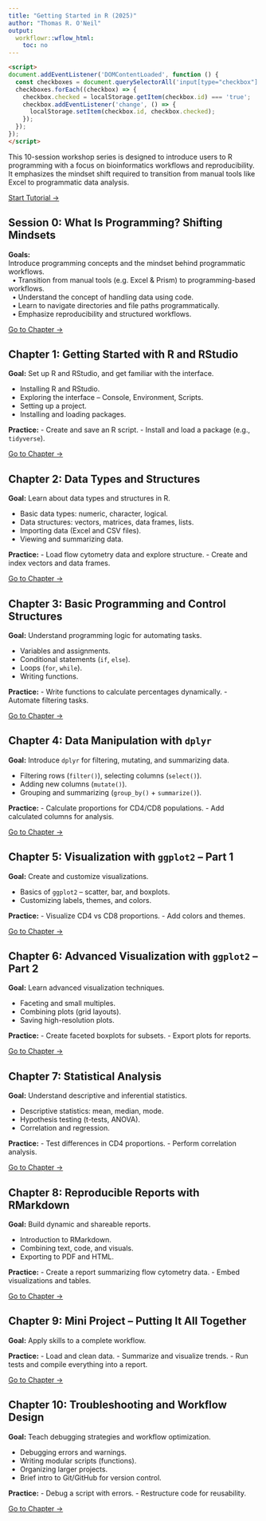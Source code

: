 ```yaml
---
title: "Getting Started in R (2025)"
author: "Thomas R. O'Neil"
output:
  workflowr::wflow_html:
    toc: no
---
```


```html
<script>
document.addEventListener('DOMContentLoaded', function () {
  const checkboxes = document.querySelectorAll('input[type="checkbox"]');
  checkboxes.forEach((checkbox) => {
    checkbox.checked = localStorage.getItem(checkbox.id) === 'true';
    checkbox.addEventListener('change', () => {
      localStorage.setItem(checkbox.id, checkbox.checked);
    });
  });
});
</script>
```

This 10-session workshop series is designed to introduce users to R programming with a focus on bioinformatics workflows and reproducibility. It emphasizes the mindset shift required to transition from manual tools like Excel to programmatic data analysis.

[Start Tutorial →](https://drthomasoneil.github.io/analysis-user-group/r-tutorial/_book/index.html)

<wimr>

## **Session 0: What Is Programming? Shifting Mindsets**

<div class="hint-goals">    
**Goals:**    
Introduce programming concepts and the mindset behind programmatic workflows.   
&nbsp;&nbsp;&#8226; Transition from manual tools (e.g. Excel & Prism) to programming-based workflows.  
&nbsp;&nbsp;&#8226; Understand the concept of handling data using code.  
&nbsp;&nbsp;&#8226; Learn to navigate directories and file paths programmatically.  
&nbsp;&nbsp;&#8226; Emphasize reproducibility and structured workflows.    
</div>

[Go to Chapter →](https://drthomasoneil.github.io/analysis-user-group/r-tutorial/_book/introduction.html)

<wimr>

## **Chapter 1: Getting Started with R and RStudio**
**Goal:** Set up R and RStudio, and get familiar with the interface.

- Installing R and RStudio.
- Exploring the interface – Console, Environment, Scripts.
- Setting up a project.
- Installing and loading packages.

**Practice:**
- Create and save an R script.
- Install and load a package (e.g., `tidyverse`).

[Go to Chapter →](https://drthomasoneil.github.io/analysis-user-group/r-tutorial/_book/chapter-1-getting-started-in-R-and-RStudio.html)

<wimr>

## **Chapter 2: Data Types and Structures**
**Goal:** Learn about data types and structures in R.

- Basic data types: numeric, character, logical.
- Data structures: vectors, matrices, data frames, lists.
- Importing data (Excel and CSV files).
- Viewing and summarizing data.

**Practice:**
- Load flow cytometry data and explore structure.
- Create and index vectors and data frames.

[Go to Chapter →](https://drthomasoneil.github.io/analysis-user-group/r-tutorial/_book/chapter-2-data-types-and-structures.html)

<wimr>

## **Chapter 3: Basic Programming and Control Structures**
**Goal:** Understand programming logic for automating tasks.

- Variables and assignments.
- Conditional statements (`if`, `else`).
- Loops (`for`, `while`).
- Writing functions.

**Practice:**
- Write functions to calculate percentages dynamically.
- Automate filtering tasks.

[Go to Chapter →](https://drthomasoneil.github.io/analysis-user-group/r-tutorial/_book/chapter-3-basic-programming.html)

<wimr>

## **Chapter 4: Data Manipulation with `dplyr`**
**Goal:** Introduce `dplyr` for filtering, mutating, and summarizing data.

- Filtering rows (`filter()`), selecting columns (`select()`).
- Adding new columns (`mutate()`).
- Grouping and summarizing (`group_by()` + `summarize()`).

**Practice:**
- Calculate proportions for CD4/CD8 populations.
- Add calculated columns for analysis.

[Go to Chapter →](https://drthomasoneil.github.io/analysis-user-group/r-tutorial/_book/chapter-4-data-manipulation-with-dplyr.html)

<wimr>

## **Chapter 5: Visualization with `ggplot2` – Part 1**
**Goal:** Create and customize visualizations.

- Basics of `ggplot2` – scatter, bar, and boxplots.
- Customizing labels, themes, and colors.

**Practice:**
- Visualize CD4 vs CD8 proportions.
- Add colors and themes.

[Go to Chapter →](https://drthomasoneil.github.io/analysis-user-group/r-tutorial/_book/chapter-5-data-visualisation-with-ggplot2.html)

<wimr>

## **Chapter 6: Advanced Visualization with `ggplot2` – Part 2**
**Goal:** Learn advanced visualization techniques.

- Faceting and small multiples.
- Combining plots (grid layouts).
- Saving high-resolution plots.

**Practice:**
- Create faceted boxplots for subsets.
- Export plots for reports.

[Go to Chapter →](https://drthomasoneil.github.io/analysis-user-group/r-tutorial/_book/chapter-6-advanced-data-visualisation-with-ggplot2.html)

<wimr>

## **Chapter 7: Statistical Analysis**
**Goal:** Understand descriptive and inferential statistics.

- Descriptive statistics: mean, median, mode.
- Hypothesis testing (t-tests, ANOVA).
- Correlation and regression.

**Practice:**
- Test differences in CD4 proportions.
- Perform correlation analysis.

[Go to Chapter →](https://drthomasoneil.github.io/analysis-user-group/r-tutorial/_book/chapter-7-statistical-analysis.html)

<wimr>

## **Chapter 8: Reproducible Reports with RMarkdown**
**Goal:** Build dynamic and shareable reports.

- Introduction to RMarkdown.
- Combining text, code, and visuals.
- Exporting to PDF and HTML.

**Practice:**
- Create a report summarizing flow cytometry data.
- Embed visualizations and tables.

[Go to Chapter →](https://drthomasoneil.github.io/analysis-user-group/r-tutorial/_book/chapter-8-reproducible-reports-with-rmarkdown.html)

<wimr>

## **Chapter 9: Mini Project – Putting It All Together**
**Goal:** Apply skills to a complete workflow.

**Practice:**
- Load and clean data.
- Summarize and visualize trends.
- Run tests and compile everything into a report.

[Go to Chapter →](https://drthomasoneil.github.io/analysis-user-group/r-tutorial/_book/chapter-9-mini-project-putting-it-all-together.html)

<wimr>

## **Chapter 10: Troubleshooting and Workflow Design**
**Goal:** Teach debugging strategies and workflow optimization.

- Debugging errors and warnings.
- Writing modular scripts (functions).
- Organizing larger projects.
- Brief intro to Git/GitHub for version control.

**Practice:**
- Debug a script with errors.
- Restructure code for reusability.

[Go to Chapter →](https://drthomasoneil.github.io/analysis-user-group/r-tutorial/_book/chapter-10-troubleshooting-and-workflow-design.html)

<wimr>


